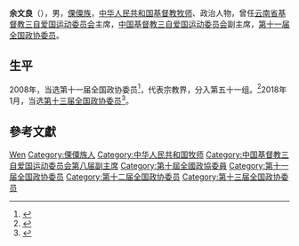 '''余文良'''（{{bd|1958年||}}），男，[[傈僳族|傈僳族]]，[[中华人民共和国|中华人民共和国]][[基督教|基督教]][[牧师|牧师]]、政治人物，曾任[[云南省基督教三自爱国运动委员会|云南省基督教三自爱国运动委员会]]主席，[[中国基督教三自爱国运动委员会|中国基督教三自爱国运动委员会]]副主席，[[第十一届全国政协委员|第十一届全国政协委员]]。

== 生平 ==
2008年，当选第十一届全国政协委员<ref>{{cite news|title=第十一届全国政协委员名单|url=http://www.indaa.com.cn/zt/2009qglh/zxzs/200903/t20090303_127573.html|accessdate=2013-04-09|newspaper=新华社北京1月25日电 中国人民政治协商会议第十一届全国委员会委员名单(共2237人，2008年1月25日政协第十届全国委员会常务委员会第二十次会议通过)|date=2008年1月25日|deadurl=yes|archiveurl=https://web.archive.org/web/20130928014403/http://www.indaa.com.cn/zt/2009qglh/zxzs/200903/t20090303_127573.html|archivedate=2013年9月28日}}</ref>，代表宗教界，分入第五十一组。<ref>{{cite news|title=全国政协信息-余文良|url=http://www.cppcc.gov.cn/CMS/wylibary/showJcwyxtInfoWylibary.action?tabJcwyxt.guid=11W0018210&wytype=wjwy|accessdate=2013-04-11|newspaper=全国政协委员会|archive-date=2018-01-27|archive-url=https://web.archive.org/web/20180127143403/http://www.cppcc.gov.cn/CMS/wylibary/showJcwyxtInfoWylibary.action?tabJcwyxt.guid=11W0018210&wytype=wjwy|dead-url=no}}</ref>2018年1月，当选[[中国人民政治协商会议第十三届全国委员会委员名单|第十三届全国政协委员]]<ref>{{Cite web|url=http://sports.163.com/18/0126/06/D92BRKK400051C89.html|title=中国人民政治协商会议第十三届全国委员会委员名单|accessdate=2018-01-26|last=|work=网易|archive-url=https://web.archive.org/web/20180127143232/http://sports.163.com/18/0126/06/D92BRKK400051C89.html|archive-date=2018-01-27|dead-url=yes}}</ref>。

== 參考文獻 ==
{{reflist}}

{{中国政治人物小作品}}

{{Authority control}}
{{DEFAULTSORT:Yu余}}
[[Category:余姓|Wen]]
[[Category:傈僳族人|Category:傈僳族人]]
[[Category:中华人民共和国牧师|Category:中华人民共和国牧师]]
[[Category:中国基督教三自爱国运动委员会第八届副主席|Category:中国基督教三自爱国运动委员会第八届副主席]]
[[Category:第十屆全國政協委員|Category:第十屆全國政協委員]]
[[Category:第十一届全国政协委员|Category:第十一届全国政协委员]]
[[Category:第十二届全国政协委员|Category:第十二届全国政协委员]]
[[Category:第十三届全国政协委员|Category:第十三届全国政协委员]]